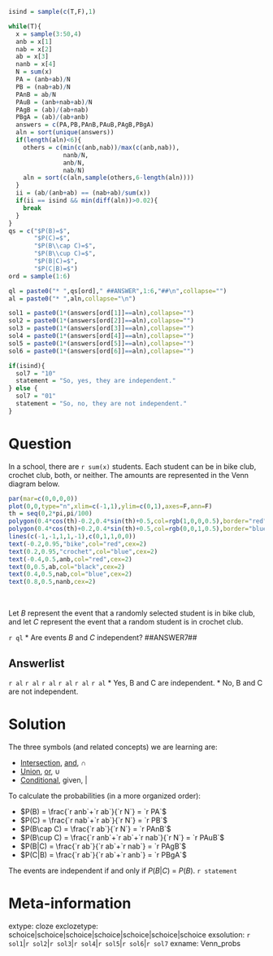 ```r
isind = sample(c(T,F),1)

while(T){
  x = sample(3:50,4)
  anb = x[1]
  nab = x[2]
  ab = x[3]
  nanb = x[4]
  N = sum(x)
  PA = (anb+ab)/N
  PB = (nab+ab)/N
  PAnB = ab/N
  PAuB = (anb+nab+ab)/N
  PAgB = (ab)/(ab+nab)
  PBgA = (ab)/(ab+anb)
  answers = c(PA,PB,PAnB,PAuB,PAgB,PBgA)
  aln = sort(unique(answers))
  if(length(aln)<6){
    others = c(min(c(anb,nab))/max(c(anb,nab)),
               nanb/N,
               anb/N,
               nab/N)
    aln = sort(c(aln,sample(others,6-length(aln))))
  }
  ii = (ab/(anb+ab) == (nab+ab)/sum(x))
  if(ii == isind && min(diff(aln))>0.02){
    break
  }
}
qs = c("$P(B)=$",
       "$P(C)=$",
       "$P(B\\cap C)=$",
       "$P(B\\cup C)=$",
       "$P(B|C)=$",
       "$P(C|B)=$")
ord = sample(1:6)

ql = paste0("* ",qs[ord]," ##ANSWER",1:6,"##\n",collapse="")
al = paste0("* ",aln,collapse="\n")

sol1 = paste0(1*(answers[ord[1]]==aln),collapse="")
sol2 = paste0(1*(answers[ord[2]]==aln),collapse="")
sol3 = paste0(1*(answers[ord[3]]==aln),collapse="")
sol4 = paste0(1*(answers[ord[4]]==aln),collapse="")
sol5 = paste0(1*(answers[ord[5]]==aln),collapse="")
sol6 = paste0(1*(answers[ord[6]]==aln),collapse="")

if(isind){
  sol7 = "10"
  statement = "So, yes, they are independent."
} else {
  sol7 = "01"
  statement = "So, no, they are not independent."
}


```

Question
========

In a school, there are `r sum(x)` students. Each student can be in bike club, crochet club, both, or neither. The amounts are represented in the Venn diagram below.

```r
par(mar=c(0,0,0,0))
plot(0,0,type="n",xlim=c(-1,1),ylim=c(0,1),axes=F,ann=F)
th = seq(0,2*pi,pi/100)
polygon(0.4*cos(th)-0.2,0.4*sin(th)+0.5,col=rgb(1,0,0,0.5),border="red")
polygon(0.4*cos(th)+0.2,0.4*sin(th)+0.5,col=rgb(0,0,1,0.5),border="blue")
lines(c(-1,-1,1,1,-1),c(0,1,1,0,0))
text(-0.2,0.95,"bike",col="red",cex=2)
text(0.2,0.95,"crochet",col="blue",cex=2)
text(-0.4,0.5,anb,col="red",cex=2)
text(0,0.5,ab,col="black",cex=2)
text(0.4,0.5,nab,col="blue",cex=2)
text(0.8,0.5,nanb,cex=2)
```
\

Let $B$ represent the event that a randomly selected student is in bike club, and let $C$ represent the event that a random student is in crochet club.

`r ql`
* Are events $B$ and $C$ independent? ##ANSWER7##


Answerlist
--------

`r al`
`r al`
`r al`
`r al`
`r al`
`r al`
* Yes, B and C are independent.
* No, B and C are not independent.

Solution
========

The three symbols (and related concepts) we are learning are:

* [Intersection](https://en.wikipedia.org/wiki/Intersection_(set_theory)), [and](https://en.wikipedia.org/wiki/Logical_conjunction), $\cap$
* [Union](https://en.wikipedia.org/wiki/Union_(set_theory)), [or](https://en.wikipedia.org/wiki/Logical_disjunction), $\cup$
* [Conditional](https://en.wikipedia.org/wiki/Conditional_probability), given, $|$

To calculate the probabilities (in a more organized order):

* $P(B) = \frac{`r anb`+`r ab`}{`r N`} = `r PA`$
* $P(C) = \frac{`r nab`+`r ab`}{`r N`} = `r PB`$
* $P(B\cap C) = \frac{`r ab`}{`r N`} = `r PAnB`$
* $P(B\cup C) = \frac{`r anb`+`r ab`+`r nab`}{`r N`} = `r PAuB`$
* $P(B|C) = \frac{`r ab`}{`r ab`+`r nab`} = `r PAgB`$
* $P(C|B) = \frac{`r ab`}{`r ab`+`r anb`} = `r PBgA`$

The events are independent if and only if $P(B|C)~=~P(B)$. `r statement`



Meta-information
============
extype: cloze
exclozetype: schoice|schoice|schoice|schoice|schoice|schoice|schoice
exsolution: `r sol1`|`r sol2`|`r sol3`|`r sol4`|`r sol5`|`r sol6`|`r sol7`
exname: Venn_probs